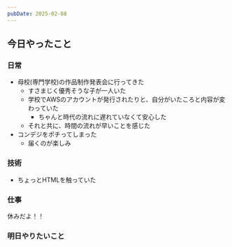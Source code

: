```yaml
---
pubDate: 2025-02-08
---
```



## 今日やったこと

### 日常

- 母校(専門学校)の作品制作発表会に行ってきた
	- すさまじく優秀そうな子が一人いた
	- 学校でAWSのアカウントが発行されたりと、自分がいたころと内容が変わっていた
		- ちゃんと時代の流れに遅れていなくて安心した
	- それと共に、時間の流れが早いことを感じた
- コンデジをポチってしまった
	- 届くのが楽しみ

### 技術

- ちょっとHTMLを触っていた

### 仕事

休みだよ！！

### 明日やりたいこと
